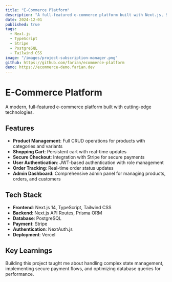```yaml
---
title: "E-Commerce Platform"
description: "A full-featured e-commerce platform built with Next.js, Stripe, and PostgreSQL. Features include product management, shopping cart, and secure checkout."
date: 2024-12-01
published: true
tags:
  - Next.js
  - TypeScript
  - Stripe
  - PostgreSQL
  - Tailwind CSS
image: "/images/project-subscription-manager.png"
github: https://github.com/farian/ecommerce-platform
demo: https://ecommerce-demo.farian.dev
---
```


# E-Commerce Platform

A modern, full-featured e-commerce platform built with cutting-edge technologies.

## Features

- **Product Management**: Full CRUD operations for products with categories and variants
- **Shopping Cart**: Persistent cart with real-time updates
- **Secure Checkout**: Integration with Stripe for secure payments
- **User Authentication**: JWT-based authentication with role management
- **Order Tracking**: Real-time order status updates
- **Admin Dashboard**: Comprehensive admin panel for managing products, orders, and customers

## Tech Stack

- **Frontend**: Next.js 14, TypeScript, Tailwind CSS
- **Backend**: Next.js API Routes, Prisma ORM
- **Database**: PostgreSQL
- **Payment**: Stripe
- **Authentication**: NextAuth.js
- **Deployment**: Vercel

## Key Learnings

Building this project taught me about handling complex state management, implementing secure payment flows, and optimizing database queries for performance.
